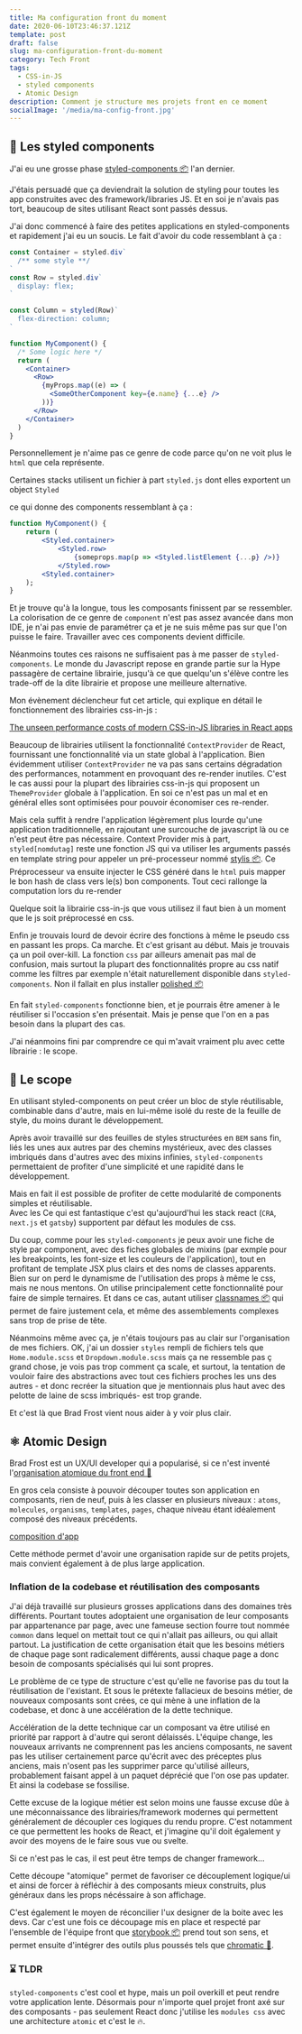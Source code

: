 ```yaml
---
title: Ma configuration front du moment
date: 2020-06-10T23:46:37.121Z
template: post
draft: false
slug: ma-configuration-front-du-moment
category: Tech Front
tags:
  - CSS-in-JS
  - styled components
  - Atomic Design
description: Comment je structure mes projets front en ce moment
socialImage: '/media/ma-config-front.jpg'
---
```


## 💅 Les styled components

J'ai eu une grosse phase [styled-components 📦](https://styled-components.com/) l'an dernier.

J'étais persuadé que ça deviendrait la solution de styling pour toutes les app construites avec des framework/libraries JS. Et en soi je n'avais pas tort, beaucoup de sites utilisant React sont passés dessus.

J'ai donc commencé à faire des petites applications en styled-components et rapidement j'ai eu un soucis.
Le fait d'avoir du code ressemblant à ça :

```jsx
const Container = styled.div`
  /** some style **/
`
const Row = styled.div`
  display: flex;
`

const Column = styled(Row)`
  flex-direction: column;
`

function MyComponent() {
  /* Some logic here */
  return (
    <Container>
      <Row>
        {myProps.map((e) => (
          <SomeOtherComponent key={e.name} {...e} />
        ))}
      </Row>
    </Container>
  )
}
```

Personnellement je n'aime pas ce genre de code parce qu'on ne voit plus le `html` que cela représente.

Certaines stacks utilisent un fichier à part `styled.js` dont elles exportent un object `Styled`

ce qui donne des components ressemblant à ça :

```jsx
function MyComponent() {
	return (
		<Styled.container>
			<Styled.row>
				{someprops.map(p => <Styled.listElement {...p} />)}
			</Styled.row>
		<Styled.container>
	);
}
```

Et je trouve qu'à la longue, tous les composants finissent par se ressembler. La colorisation de ce genre de `component` n'est pas assez avancée dans mon IDE, je n'ai pas envie de paramétrer ça et je ne suis même pas sur que l'on puisse le faire. Travailler avec ces components devient difficile.

Néanmoins toutes ces raisons ne suffisaient pas à me passer de `styled-components`.
Le monde du Javascript repose en grande partie sur la Hype passagère de certaine librairie, jusqu'à ce que quelqu'un s'élève contre les trade-off de la dite librairie et propose une meilleure alternative.

Mon évènement déclencheur fut cet article, qui explique en détail le fonctionnement des librairies css-in-js :

[The unseen performance costs of modern CSS-in-JS libraries in React apps](https://calendar.perfplanet.com/2019/the-unseen-performance-costs-of-css-in-js-in-react-apps/)

Beaucoup de librairies utilisent la fonctionnalité `ContextProvider` de React, fournissant une fonctionnalité via un state global à l'application.
Bien évidemment utiliser `ContextProvider` ne va pas sans certains dégradation des performances, notamment en provoquant des re-render inutiles.
C'est le cas aussi pour la plupart des librairies css-in-js qui proposent un `ThemeProvider` globale à l'application.
En soi ce n'est pas un mal et en général elles sont optimisées pour pouvoir économiser ces re-render.

Mais cela suffit à rendre l'application légèrement plus lourde qu'une application traditionnelle, en rajoutant une surcouche de javascript là ou ce n'est peut être pas nécessaire.
Context Provider mis à part, `styled[nomdutag]` reste une fonction JS qui va utiliser les arguments passés en template string pour appeler un pré-processeur nommé [stylis 📦](https://stylis.js.org/). Ce Préprocesseur va ensuite injecter le CSS généré dans le `html` puis mapper le bon hash de class vers le(s) bon components. Tout ceci rallonge la computation lors du re-render

Quelque soit la librairie css-in-js que vous utilisez il faut bien à un moment que le js soit préprocessé en css.

Enfin je trouvais lourd de devoir écrire des fonctions à même le pseudo css en passant les props. Ca marche. Et c'est grisant au début. Mais je trouvais ça un poil over-kill.
La fonction `css` par ailleurs amenait pas mal de confusion, mais surtout la plupart des fonctionnalités propre au css natif comme les filtres par exemple n'était naturellement disponible dans `styled-components`. Non il fallait en plus installer [polished 📦](https://polished.js.org/)

En fait `styled-components` fonctionne bien, et je pourrais être amener à le réutiliser si l'occasion s'en présentait. Mais je pense que l'on en a pas besoin dans la plupart des cas.

J'ai néanmoins fini par comprendre ce qui m'avait vraiment plu avec cette librairie : le scope.

## 🔬 Le scope

En utilisant styled-components on peut créer un bloc de style réutilisable, combinable dans d'autre, mais en lui-même isolé du reste de la feuille de style, du moins durant le développement.

Après avoir travaillé sur des feuilles de styles structurées en `BEM` sans fin, liés les unes aux autres par des chemins mystérieux, avec des classes imbriqués dans d'autres avec des mixins infinies, `styled-components` permettaient de profiter d'une simplicité et une rapidité dans le développement.

Mais en fait il est possible de profiter de cette modularité de components simples et réutilisable.  
Avec les
Ce qui est fantastique c'est qu'aujourd'hui les stack react (`CRA`, `next.js` et `gatsby`) supportent par défaut les modules de css.

Du coup, comme pour les `styled-components` je peux avoir une fiche de style par component, avec des fiches globales de mixins (par exmple pour les breakpoints, les font-size et les couleurs de l'application), tout en profitant de template JSX plus clairs et des noms de classes apparents.
Bien sur on perd le dynamisme de l'utilisation des props à même le css, mais ne nous mentons. On utilise principalement cette fonctionnalité pour faire de simple ternaires. Et dans ce cas, autant utiliser [classnames 📦](https://www.npmjs.com/package/classnames) qui permet de faire justement cela, et même des assemblements complexes sans trop de prise de tête.

Néanmoins même avec ça, je n'étais toujours pas au clair sur l'organisation de mes fichiers. OK, j'ai un dossier `styles` rempli de fichiers tels que `Home.module.scss` et `Dropdown.module.scss` mais ça ne ressemble pas ç grand chose, je vois pas trop comment ça scale, et surtout, la tentation de vouloir faire des abstractions avec tout ces fichiers proches les uns des autres - et donc recréer la situation que je mentionnais plus haut avec des pelotte de laine de scss imbriqués- est trop grande.

Et c'est là que Brad Frost vient nous aider à y voir plus clair.

## ⚛️ Atomic Design

Brad Frost est un UX/UI developer qui a popularisé, si ce n'est inventé l'[organisation atomique du front end 📝](https://bradfrost.com/blog/post/atomic-web-design/)

En gros cela consiste à pouvoir découper toutes son application en composants, rien de neuf, puis à les classer en plusieurs niveaux : `atoms`, `molecules`, `organisms`, `templates`, `pages`, chaque niveau étant idéalement composé des niveaux précédents.

[composition d'app](https://www.notion.so/4158869b2d7e46c9a04b6112ce5e5cd4)

Cette méthode permet d'avoir une organisation rapide sur de petits projets, mais convient également à de plus large application.

### Inflation de la codebase et réutilisation des composants

J'ai déjà travaillé sur plusieurs grosses applications dans des domaines très différents. Pourtant toutes adoptaient une organisation de leur composants par appartenance par page, avec une fameuse section fourre tout nommée `common` dans lequel on mettait tout ce qui n'allait pas ailleurs, ou qui allait partout. La justification de cette organisation était que les besoins métiers de chaque page sont radicalement différents, aussi chaque page a donc besoin de composants spécialisés qui lui sont propres.

Le problème de ce type de structure c'est qu'elle ne favorise pas du tout la réutilisation de l'existant. Et sous le prétexte fallacieux de besoins métier, de nouveaux composants sont crées, ce qui mène à une inflation de la codebase, et donc à une accélération de la dette technique.

Accélération de la dette technique car un composant va être utilisé en priorité par rapport à d'autre qui seront délaissés. L'équipe change, les nouveaux arrivants ne comprennent pas les anciens composants, ne savent pas les utiliser certainement parce qu'écrit avec des préceptes plus anciens, mais n'osent pas les supprimer parce qu'utilisé ailleurs, probablement faisant appel à un paquet déprécié que l'on ose pas updater. Et ainsi la codebase se fossilise.

Cette excuse de la logique métier est selon moins une fausse excuse dûe à une méconnaissance des librairies/framework modernes qui permettent généralement de découpler ces logiques du rendu propre.
C'est notamment ce que permettent les hooks de React, et j'imagine qu'il doit également y avoir des moyens de le faire sous vue ou svelte.

Si ce n'est pas le cas, il est peut être temps de changer framework...

Cette découpe "atomique" permet de favoriser ce découplement logique/ui et ainsi de forcer à réfléchir à des composants mieux construits, plus généraux dans les props nécéssaire à son affichage.

C'est également le moyen de réconcilier l'ux designer de la boite avec les devs. Car c'est une fois ce découpage mis en place et respecté par l'ensemble de l'équipe front que [storybook 📦](https://storybook.js.org/) prend tout son sens, et permet ensuite d'intégrer des outils plus poussés tels que [chromatic 🔧](https://www.chromatic.com/docs/).

### ⌛️ TLDR

`styled-components` c'est cool et hype, mais un poil overkill et peut rendre votre application lente.
Désormais pour n'importe quel projet front axé sur des composants - pas seulement React donc
j'utilise les `modules css` avec une architecture `atomic` et c'est le 🔥.

